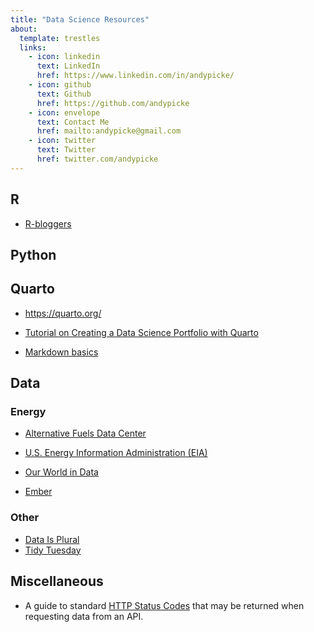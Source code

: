 ```yaml
---
title: "Data Science Resources"
about:
  template: trestles
  links: 
    - icon: linkedin
      text: LinkedIn
      href: https://www.linkedin.com/in/andypicke/
    - icon: github
      text: Github
      href: https://github.com/andypicke
    - icon: envelope
      text: Contact Me
      href: mailto:andypicke@gmail.com
    - icon: twitter
      text: Twitter
      href: twitter.com/andypicke
---
```


## R

-   [R-bloggers](https://www.r-bloggers.com/)

## Python

## Quarto

-   <https://quarto.org/>

-   [Tutorial on Creating a Data Science Portfolio with Quarto](https://www.youtube.com/watch?v=xtSFXtDf4cM)

-   [Markdown basics](https://quarto.org/docs/authoring/markdown-basics.html)

## Data

### Energy

-   [Alternative Fuels Data Center](https://afdc.energy.gov/)

-   [U.S. Energy Information Administration (EIA)](https://www.eia.gov/opendata/)

-   [Our World in Data](https://ourworldindata.org/energy)

-   [Ember](https://ember-climate.org/data/)

### Other

-   [Data Is Plural](https://www.data-is-plural.com/)
-   [Tidy Tuesday](https://github.com/rfordatascience/tidytuesday)

## Miscellaneous

-   A guide to standard [HTTP Status Codes](https://restfulapi.net/http-status-codes/) that may be returned when requesting data from an API.
